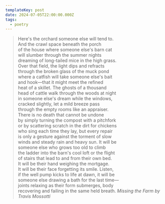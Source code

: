 ```yaml
---
templateKey: post
date: 2024-07-05T22:00:00.000Z
tags:
  - poetry
---
```

> Here's the orchard someone else will tend to.<br/>
> And the crawl space beneath the porch<br/>
> of the house where someone else's barn cat<br/>
> will slumber through the summer nights<br/>
> dreaming of long-tailed mice in the high grass.<br/>
> Over that field, the light dips and refracts<br/>
> through the broken glass of the muck pond<br/>
> where a catfish will take someone else's bait<br/>
> and hook—that it might meet the refined<br/>
> heat of a skillet. The ghosts of a thousand<br/>
> head of cattle walk through the woods at night<br/>
> in someone else's dream while the windows,<br/>
> cracked slightly, let a mild breeze pass<br/>
> through the empty rooms like an appraiser.<br/>
> There is no death that cannot be undone<br/>
> by simply turning the compost with a pitchfork<br/>
> or by scattering scratch in the dirt for chickens<br/>
> who sing each time they lay, but every repair<br/>
> is only a gesture against the torment of slow<br/>
> winds and steady rain and heavy sun. It will be<br/>
> someone else who grows too old to climb<br/>
> the ladder into the barn's cool loft or the flight<br/>
> of stairs that lead to and from their own bed.<br/>
> It will be their hand weighing the mortgage.<br/>
> It will be their face forgetting its smile. Listen,<br/>
> if the well pump kicks to life at dawn, it will be<br/>
> someone else drawing a bath for the last time—<br/>
> joints relaxing as their form submerges, body<br/>
> recovering and failing in the same held breath.
> <cite>Missing the Farm by Travis Mossotti</cite>
